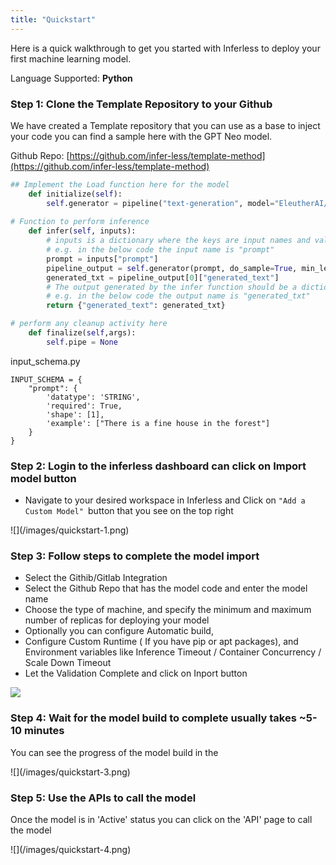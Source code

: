 ```yaml
---
title: "Quickstart"
---
```


Here is a quick walkthrough to get you started with Inferless to deploy your first machine learning model. 

Language Supported: **Python** 

### Step 1: Clone the Template Repository to your Github 

We have created a Template repository that you can use as a base to inject your code you can find a sample here with the GPT Neo model. 

Github Repo: [https://github.com/infer-less/template-method](https://github.com/infer-less/template-method)

```python
## Implement the Load function here for the model 
    def initialize(self):
        self.generator = pipeline("text-generation", model="EleutherAI/gpt-neo-125M",device=0)
    
# Function to perform inference 
    def infer(self, inputs):
        # inputs is a dictionary where the keys are input names and values are actual input data
        # e.g. in the below code the input name is "prompt"
        prompt = inputs["prompt"]
        pipeline_output = self.generator(prompt, do_sample=True, min_length=20)
        generated_txt = pipeline_output[0]["generated_text"]
        # The output generated by the infer function should be a dictionary where keys are output names and values are actual output data
        # e.g. in the below code the output name is "generated_txt"
        return {"generated_text": generated_txt}

# perform any cleanup activity here
    def finalize(self,args):
        self.pipe = None
```

input\_schema.py 

```input_schema
INPUT_SCHEMA = {
    "prompt": {
        'datatype': 'STRING',
        'required': True,
        'shape': [1],
        'example': ["There is a fine house in the forest"]
    }
}
```

### Step 2: Login to the inferless dashboard can click on Import model button 

* Navigate to your desired workspace in Inferless and Click on `"Add a Custom Model" `button that you see on the top right 

<Frame caption = "Click on Add Custom Model">![](/images/quickstart-1.png)</Frame>

### Step 3: Follow steps to complete the model import

- Select the Githib/Gitlab Integration 
- Select the Github Repo that has the model code and enter the model name
- Choose the type of machine, and specify the minimum and maximum number of replicas for deploying your model
- Optionally you can configure Automatic build,
- Configure Custom Runtime ( If you have pip or apt packages), and Environment variables like Inference Timeout / Container Concurrency / Scale Down Timeout
- Let the Validation Complete and click on Inport button

![](/images/quickstart-2.png)

### Step 4: Wait for the model build to complete usually takes ~5-10 minutes 

You can see the progress of the model build in the 

<Frame caption = "Progress Page">![](/images/quickstart-3.png)</Frame>

### Step 5: Use the APIs to call the model 

Once the model is in 'Active' status you can click on the 'API' page to call the model

<Frame caption = "Model Details">![](/images/quickstart-4.png)</Frame>














